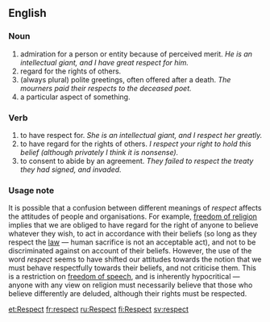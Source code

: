 ==English==

===Noun===
# admiration for a person or entity because of perceived merit. ''He is an intellectual giant, and I have great respect for him.''
# regard for the rights of others. 
# (always plural) polite greetings, often offered after a death. ''The mourners paid their respects to the deceased poet.'' 
# a particular aspect of something. 

===Verb===
# to have respect for. ''She is an intellectual giant, and I  respect her greatly.''
# to have regard for the rights of others. ''I respect your right to hold this belief (although privately I think it is nonsense).''
# to consent to abide by an agreement. ''They failed to respect the treaty they had signed, and invaded.''

===Usage note===
It is possible that a confusion between different meanings of ''respect'' affects the attitudes of people and organisations. For example, [[freedom of religion]] implies that we are obliged to have regard for the right of anyone to believe whatever they wish, to act in accordance with their beliefs (so long as they respect the [[law]] &mdash; human sacrifice is not an acceptable act), and not to be discriminated against on account of their beliefs. However, the use of the word ''respect'' seems to have shifted our attitudes towards the notion that we must behave respectfully towards their beliefs, and not criticise them. This is a restriction on [[freedom of speech]], and is inherently hypocritical &mdash; anyone with any view on religion must necessarily believe that those who believe differently are deluded, although their rights must be respected.

[[et:Respect]]
[[fr:respect]]
[[ru:Respect]]
[[fi:Respect]]
[[sv:respect]]